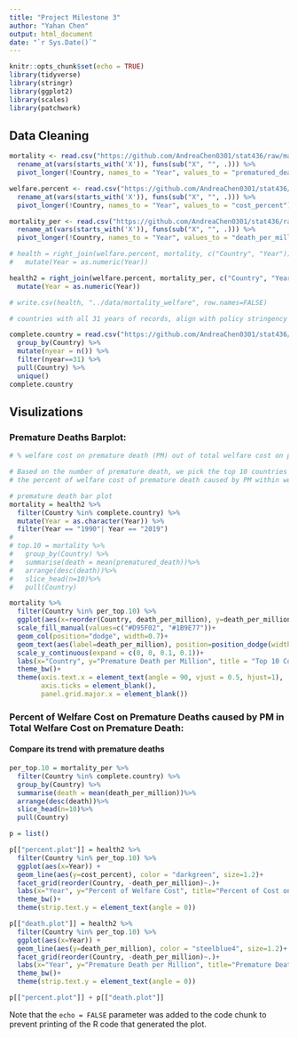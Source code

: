 ```yaml
---
title: "Project Milestone 3"
author: "Yahan Chen"
output: html_document
date: "`r Sys.Date()`"
---
```


```r
knitr::opts_chunk$set(echo = TRUE)
library(tidyverse)
library(stringr)
library(ggplot2)
library(scales)
library(patchwork)
```

## Data Cleaning

```r
mortality <- read.csv("https://github.com/AndreaChen0301/stat436/raw/main/mortality_ph2.5.csv")%>%
  rename_at(vars(starts_with('X')), funs(sub("X", "", .))) %>% 
  pivot_longer(!Country, names_to = "Year", values_to = "prematured_death")

welfare.percent <- read.csv("https://github.com/AndreaChen0301/stat436/raw/main/percent_welfare.csv")%>%
  rename_at(vars(starts_with('X')), funs(sub("X", "", .))) %>% 
  pivot_longer(!Country, names_to = "Year", values_to = "cost_percent")

mortality_per <- read.csv("https://github.com/AndreaChen0301/stat436/raw/main/mortality_per_mili.csv") %>%
  rename_at(vars(starts_with('X')), funs(sub("X", "", .))) %>% 
  pivot_longer(!Country, names_to = "Year", values_to = "death_per_million")

# health = right_join(welfare.percent, mortality, c("Country", "Year")) %>%
#   mutate(Year = as.numeric(Year))

health2 = right_join(welfare.percent, mortality_per, c("Country", "Year")) %>%
  mutate(Year = as.numeric(Year))

# write.csv(health, "../data/mortality_welfare", row.names=FALSE)
```

```r
# countries with all 31 years of records, align with policy stringency index records

complete.country = read.csv("https://github.com/AndreaChen0301/stat436/raw/main/co_emmit.csv") %>%
  group_by(Country) %>%
  mutate(nyear = n()) %>%
  filter(nyear==31) %>%
  pull(Country) %>%
  unique()
complete.country
```

## Visulizations

### Premature Deaths Barplot:

```r
# % welfare cost on premature death (PM) out of total welfare cost on premature death + premature deaths line plot

# Based on the number of premature death, we pick the top 10 countries with most premature death to see 
# the percent of welfare cost of premature death caused by PM within welfare on all premature death.

# premature death bar plot
mortality = health2 %>%
  filter(Country %in% complete.country) %>%
  mutate(Year = as.character(Year)) %>%
  filter(Year == "1990"| Year == "2019")
# 
# top.10 = mortality %>%
#   group_by(Country) %>%
#   summarise(death = mean(prematured_death))%>%
#   arrange(desc(death))%>%
#   slice_head(n=10)%>%
#   pull(Country)

mortality %>%
  filter(Country %in% per_top.10) %>%
  ggplot(aes(x=reorder(Country, death_per_million), y=death_per_million, fill = Year))+
  scale_fill_manual(values=c("#D95F02", "#1B9E77"))+
  geom_col(position="dodge", width=0.7)+
  geom_text(aes(label=death_per_million), position=position_dodge(width=0.75), hjust=0.4, vjust=-0.65, size=3)+
  scale_y_continuous(expand = c(0, 0, 0.1, 0.1))+
  labs(x="Country", y="Premature Death per Million", title = "Top 10 Countries with Most Premature Death Per Million Inhabitant Caused by PM in 1990 and 2019")+
  theme_bw()+
  theme(axis.text.x = element_text(angle = 90, vjust = 0.5, hjust=1),
        axis.ticks = element_blank(),
        panel.grid.major.x = element_blank())
```

### Percent of Welfare Cost on Premature Deaths caused by PM in Total Welfare Cost on Premature Death:
#### Compare its trend with premature deaths

```r
per_top.10 = mortality_per %>%
  filter(Country %in% complete.country) %>%
  group_by(Country) %>%
  summarise(death = mean(death_per_million))%>%
  arrange(desc(death))%>%
  slice_head(n=10)%>%
  pull(Country)

p = list()

p[["percent.plot"]] = health2 %>%
  filter(Country %in% per_top.10) %>%
  ggplot(aes(x=Year)) +
  geom_line(aes(y=cost_percent), color = "darkgreen", size=1.2)+
  facet_grid(reorder(Country, -death_per_million)~.)+
  labs(x="Year", y="Percent of Welfare Cost", title="Percent of Cost on Premature Death of Total Welfare Cost from 1990-2019")+
  theme_bw()+
  theme(strip.text.y = element_text(angle = 0))

p[["death.plot"]] = health2 %>%
  filter(Country %in% per_top.10) %>%
  ggplot(aes(x=Year)) +
  geom_line(aes(y=death_per_million), color = "steelblue4", size=1.2)+
  facet_grid(reorder(Country, -death_per_million)~.)+
  labs(x="Year", y="Premature Death per Million", title="Premature Death per Million Inhabitants Caused by PM from 1990-2019")+
  theme_bw()+
  theme(strip.text.y = element_text(angle = 0))

p[["percent.plot"]] + p[["death.plot"]]
```

Note that the `echo = FALSE` parameter was added to the code chunk to prevent printing of the R code that generated the plot.
